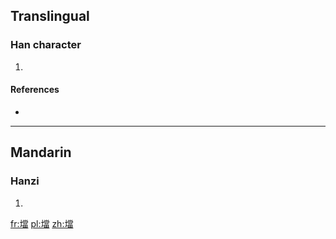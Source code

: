 {{also|垱}}
==Translingual==

===Han character===
{{Han char|rn=32|rad=土|as=13|sn=16|four=|canj=土火月田 (GFBW)}}

# {{defn|Han|sort=土13}}

====References====
* {{Han ref|kx=0240.301|hdz=10491.090|uh=58CB|ud=22731}}

----

==Mandarin==

===Hanzi===
{{cmn-hanzi|sim=垱|pin=[[dàng]] ([[dang4]])|wg=tang<sup>4</sup>}}

# {{defn|lang=cmn|sort=土13}}

[[fr:壋]]
[[pl:壋]]
[[zh:壋]]